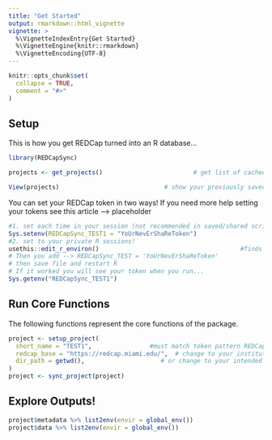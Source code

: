 ```yaml
---
title: "Get Started"
output: rmarkdown::html_vignette
vignette: >
  %\VignetteIndexEntry{Get Started}
  %\VignetteEngine{knitr::rmarkdown}
  %\VignetteEncoding{UTF-8}
---
```

```r
knitr::opts_chunk$set(
  collapse = TRUE,
  comment = "#>"
)
```
## Setup
This is how you get REDCap turned into an R database...
```r
library(REDCapSync)

projects <- get_projects()                         # get list of cached projects

View(projects)                             # show your previously saved projects
```
You can set your REDCap token in two ways! If you need more help setting your tokens see this article --> placeholder
```r
#1. set each time in your session (not recommended in saved/shared scripts!)
Sys.setenv(REDCapSync_TEST1 = "YoUrNevErShaReToken")
#2. set to your private R sessions!
usethis::edit_r_environ()                                       #finds your file
# Then you add --> REDCapSync_TEST = 'YoUrNevErShaReToken'
# then save file and restart R
# If it worked you will see your token when you run...
Sys.getenv("REDCapSync_TEST1")
```
## Run Core Functions
The following functions represent the core functions of the package.
```r
project <- setup_project(
  short_name = "TEST1",                #must match token pattern REDCapSync_**** 
  redcap_base = "https://redcap.miami.edu/",  # change to your institutions link
  dir_path = getwd(),                     # or change to your intended file path
)
project <- sync_project(project) 
```
## Explore Outputs!
```r
project$metadata %>% list2env(envir = global_env())
project$data %>% list2env(envir = global_env())
```
